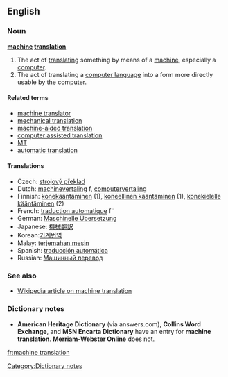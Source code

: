 ==English==
===Noun===
'''[[machine]] [[translation]]'''

# The act of [[translate|translating]] something by means of a [[machine]], especially a [[computer]].
# The act of translating a [[computer language]] into a form more directly usable by the computer.

====Related terms====
*[[machine translator]]
*[[mechanical translation]] {{obsolete}}
*[[machine-aided translation]] {{partial synonym}}
*[[computer assisted translation]] {{partial synonym}}
*[[MT]] {{abbreviation}}
*[[automatic translation]]{{mostly used by non-native speakers}}

====Translations====
*Czech: [[strojový překlad]]
*Dutch: [[machinevertaling]] f, [[computervertaling]]
*Finnish: [[konekääntäminen]] (1), [[koneellinen kääntäminen]] (1), [[konekielelle kääntäminen]] (2)
*French: [[traduction automatique]] f''
*German: [[Maschinelle Übersetzung]]
*Japanese: [[機械翻訳]]
*Korean:[[기계번역]]
*Malay: [[terjemahan mesin]]
*Spanish: [[traducción automática]]
*Russian: [[Машинный перевод]]

===See also===
*[[w:Machine translation|Wikipedia article on machine translation]]

===Dictionary notes=== [[Category:Dictionary notes]] 
*'''American Heritage Dictionary''' (via answers.com), '''Collins Word Exchange''', and '''MSN Encarta Dictionary''' have an entry for '''machine translation'''. '''Merriam-Webster Online''' does not.

[[fr:machine translation]]
